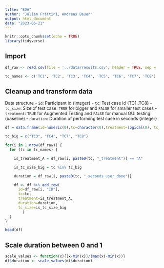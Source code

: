 ```yaml
---
title: "BDA"
author: "Julian Frattini, Andreas Bauer"
output: html_document
date: "2023-06-21"
---
```


```r
knitr::opts_chunk$set(echo = TRUE)
library(tidyverse)
```

## Import

```r
df_raw <- read.csv(file = '../data/results.csv', header = TRUE, sep = ',')

tc_names <- c('TC1', 'TC2', 'TC3', 'TC4', 'TC5', 'TC6', 'TC7', 'TC8')

```
## Cleanup and transform data

Data structure
- `id`: Participant id {integer}
- `tc`: Test case id {TC1..TC8}
- `tc_size`: Size of test case. `TRUE` for bigger and `FALSE` for smaller test cases
- `treatment`: `TRUE` for Augmented Testing and `FALSE` for manual GUI testing (baseline)
- `duration`: Duration of performing test case in seconds {integer}

```r
df = data.frame(id=numeric(0),tc=character(0),treatment=logical(0), tc_size=logical(0), duration=numeric(0))

tc_big = c("TC3", "TC4", "TC7", "TC8")

for(i in 1:nrow(df_raw)) {
  for (tc in tc_names) {

    is_treatment_A = df_raw[i, paste0(tc, "_treatment")] == "A"

    is_tc_size_big = tc %in% tc_big

    duration = df_raw[i, paste0(tc, "_seconds_user_done")]

    df <- df %>% add_row(
      id=df_raw[i, "ID"],
      tc=tc,
      treatment=is_treatment_A,
      duration=duration,
      tc_size=is_tc_size_big
        )
  }
}

head(df)
```
## Scale duration between 0 and 1

```r
scale_values <- function(x){(x-min(x))/(max(x)-min(x))}
df$duration <- scale_values(df$duration)
```

